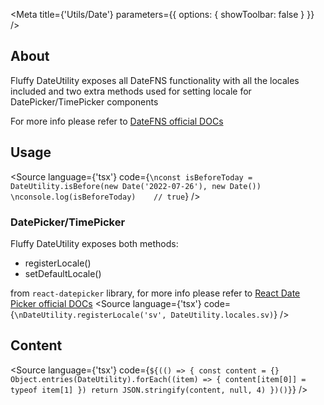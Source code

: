 
<Meta
    title={'Utils/Date'}
    parameters={{
        options: {
            showToolbar: false
        }
    }}
/>

## About
Fluffy DateUtility exposes all DateFNS functionality with all the locales included and two extra methods used for setting locale for DatePicker/TimePicker components

For more info please refer to [DateFNS official DOCs](https://date-fns.org/docs/Getting-Started)
## Usage

<Source
    language={'tsx'}
    code={`
\nconst isBeforeToday = DateUtility.isBefore(new Date('2022-07-26'), new Date())
\nconsole.log(isBeforeToday)    // true
`}
/>

### DatePicker/TimePicker
Fluffy DateUtility exposes both methods:
* registerLocale()
* setDefaultLocale()

from `react-datepicker` library, for more info please refer to [React Date Picker official DOCs](https://www.npmjs.com/package/react-datepicker#Localization)
<Source
    language={'tsx'}
    code={`
\nDateUtility.registerLocale('sv', DateUtility.locales.sv)
`}
/>

## Content

<Source
    language={'tsx'}
    code={`${(() => {
        const content = {}
        Object.entries(DateUtility).forEach((item) => {
            content[item[0]] = typeof item[1]
        })
        return JSON.stringify(content, null, 4)
    })()}`}
/>